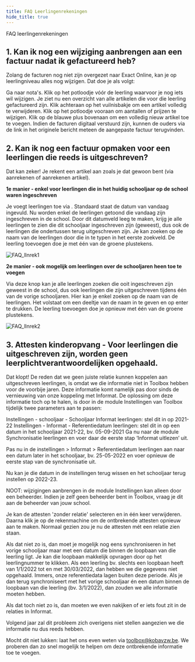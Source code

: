 ```yaml
---
title: FAQ Leerlingenrekeningen
hide_title: true
---
```

<ImageTitle img="leerlingenrekeningen.png">FAQ leerlingenrekeningen</ImageTitle>

## 1. Kan ik nog een wijziging aanbrengen aan een factuur nadat ik gefactureerd heb?

Zolang de facturen nog niet zijn overgezet naar Exact Online, kan je op leerlingniveau alles nog wijzigen.  Dat doe je als volgt:

Ga naar nota's.
Klik op het potloodje vóór de leerling waarvoor je nog iets wil wijzigen.
Je ziet nu een overzicht van alle artikelen die voor die leerling gefactureerd zijn.
Klik achteraan op het vuilnisbakje om een artikel volledig te verwijderen.
Klik op het potloodje vooraan om aantallen of prijzen te wijzigen.
Klik op de blauwe plus bovenaan om een volledig nieuw artikel toe te voegen.
Indien de facturen digitaal verstuurd zijn, kunnen de ouders via de link in het originele bericht meteen de aangepaste factuur terugvinden.

## 2. Kan ik nog een factuur opmaken voor een leerlingen die reeds is uitgeschreven?
 
Dat kan zeker! Je rekent een artikel aan zoals je dat gewoon bent (via aanrekenen of aanrekenen artikel).

**1e manier - enkel voor leerlingen die in het huidig schooljaar op de school waren ingeschreven**

Je voegt leerlingen toe via  . Standaard staat de datum van vandaag ingevuld. Nu worden enkel de leerlingen getoond die vandaag zijn ingeschreven in de school. Door dit datumveld leeg te maken, krijg je alle leerlingen te zien die dit schooljaar ingeschreven zijn (geweest), dus ook de leerlingen die ondertussen terug uitgeschreven zijn. Je kan zoeken op de naam van de leerlingen door die in te typen in het eerste zoekveld.  De leerling toevoegen doe je met één van de groene plustekens. 

![FAQ_llnrek1](./FAQ_llnrek1.png)

**2e manier - ook mogelijk om leerlingen over de schooljaren heen toe te voegen**

Via deze knop  kan je alle leerlingen zoeken die ooit ingeschreven zijn geweest in de school, dus ook leerlingen die zijn uitgeschreven tijdens één van de vorige schooljaren. Hier kan je enkel zoeken op de naam van de leerlingen. Het volstaat om een deeltje van de naam in te geven en op enter te drukken. De leerling toevoegen doe je opnieuw met één van de groene plustekens. 

![FAQ_llnrek2](./FAQ_llnrek2.png)

## 3. Attesten kinderopvang - Voor leerlingen die uitgeschreven zijn, worden geen leerplichtverantwoordelijken opgehaald.  

Dat klopt! De reden dat we geen juiste relatie kunnen koppelen aan uitgeschreven leerlingen, is omdat we die informatie niet in Toolbox hebben voor de voorbije jaren. Deze informatie komt namelijk pas door sinds de vernieuwing van onze koppeling met Informat. De oplossing om deze informatie toch op te halen, is door in de module Instellingen van Toolbox tijdelijk twee parameters aan te passen:

Instellingen - schooljaar - Schooljaar Informat leerlingen: stel dit in op 2021-22
Instellingen - Informat - Referentiedatum leerlingen: stel dit in op een datum in het schooljaar 2021-22, bv. 05-09-2021
Ga nu naar de module Synchronisatie leerlingen en voer daar de eerste stap ‘Informat uitlezen’ uit.

Pas nu in de instellingen > Informat > Referentiedatum leerlingen aan naar een datum later in het schooljaar, bv. 25-05-2022 en voer opnieuw de eerste stap van de synchronisatie uit.

Nu kan je die datum in de instellingen terug wissen en het schooljaar terug instellen op 2022-23.

NOOT: wijzigingen aanbrengen in de module Instellingen kan alleen door een beheerder. Indien je zelf geen beheerder bent in Toolbox, vraag je dit aan de beheerder van jouw school. 

Je kan de attesten 'zonder relatie' selecteren en in één keer verwijderen. Daarna klik je op de rekenmachine om de ontbrekende attesten opnieuw aan te maken. Normaal gezien zou je nu de attesten mét een relatie zien staan.

Als dat niet zo is, dan moet je mogelijk nog eens synchroniseren in het vorige schooljaar maar met een datum die binnen de loopbaan van die leerling ligt. Je kan die loopbaan makkelijk opvragen door op het leerlingnummer te klikken. Als een leerling bv. slechts een loopbaan heeft van 1/1/2022 tot en met 30/03/2022, dan hebben we die gegevens niet opgehaald. Immers, onze referentiedata lagen buiten deze periode. Als je dan terug synchroniseert met het vorige schooljaar én een datum binnen de loopbaan van die leerling (bv. 3/1/2022), dan zouden we alle informatie moeten hebben.

Als dat toch niet zo is, dan moeten we even nakijken of er iets fout zit in de relaties in Informat.

Volgend jaar zal dit probleem zich overigens niet stellen aangezien we die informatie nu dus reeds hebben.

Mocht dit niet lukken: laat het ons even weten via toolbox@kobavzw.be. We proberen dan zo snel mogelijk te helpen om deze ontbrekende informatie toe te voegen.